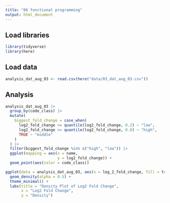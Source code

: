 ```yaml
---
title: "06 functional programming"
output: html_document
---
```


## Load libraries

```r
library(tidyverse)
library(here)
```

## Load data

```r
analysis_dat_aug_03 <- read.csv(here("data/03_dat_aug_03.csv"))
```

## Analysis

```r
analysis_dat_aug_03 |> 
  group_by(code_class) |> 
  mutate(
    biggest_fold_change = case_when(
      log2_fold_change <= quantile(log2_fold_change, 0.2) ~ "low",
      log2_fold_change >= quantile(log2_fold_change, 0.8) ~ "high",
      TRUE ~ "middle"
    )
  ) |> 
  filter(biggest_fold_change %in% c("high", "low")) |> 
  ggplot(mapping = aes(x = name,
                       y = log2_fold_change)) + 
  geom_point(aes(color = code_class))

```

```r
ggplot(data = analysis_dat_aug_03, aes(x = log_2_fold_change, fill = treatment)) +
  geom_density(alpha = 0.5) +
  theme_minimal() +
  labs(title = "Density Plot of Log2 Fold Change",
       x = "Log2 Fold Change",
       y = "Density")
```
